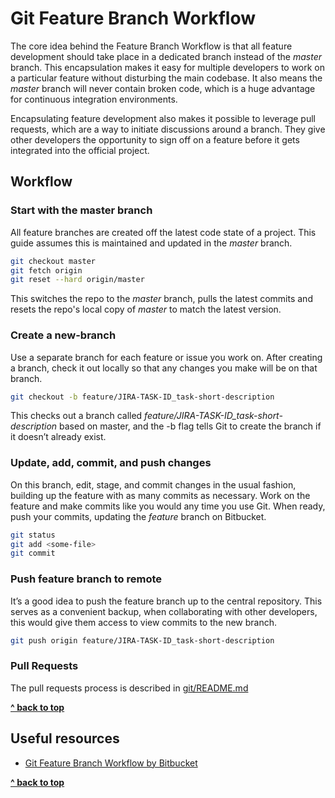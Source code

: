 # Git Feature Branch Workflow

The core idea behind the Feature Branch Workflow is that all feature development should take place in a dedicated branch instead of the _master_ branch. This encapsulation makes it easy for multiple developers to work on a particular feature without disturbing the main codebase. It also means the _master_ branch will never contain broken code, which is a huge advantage for continuous integration environments.

Encapsulating feature development also makes it possible to leverage pull requests, which are a way to initiate discussions around a branch. They give other developers the opportunity to sign off on a feature before it gets integrated into the official project.

## Workflow

### Start with the master branch

All feature branches are created off the latest code state of a project. This guide assumes this is maintained and updated in the _master_ branch.

```bash
git checkout master
git fetch origin
git reset --hard origin/master
```

This switches the repo to the _master_ branch, pulls the latest commits and resets the repo's local copy of _master_ to match the latest version.

### Create a new-branch

Use a separate branch for each feature or issue you work on. After creating a branch, check it out locally so that any changes you make will be on that branch.

```bash
git checkout -b feature/JIRA-TASK-ID_task-short-description
```

This checks out a branch called _feature/JIRA-TASK-ID_task-short-description_ based on master, and the -b flag tells Git to create the branch if it doesn’t already exist.

### Update, add, commit, and push changes

On this branch, edit, stage, and commit changes in the usual fashion, building up the feature with as many commits as necessary. Work on the feature and make commits like you would any time you use Git. When ready, push your commits, updating the _feature_ branch on Bitbucket.

```bash
git status
git add <some-file>
git commit
```

### Push feature branch to remote

It’s a good idea to push the feature branch up to the central repository. This serves as a convenient backup, when collaborating with other developers, this would give them access to view commits to the new branch.

```bash
git push origin feature/JIRA-TASK-ID_task-short-description
```

### Pull Requests

The pull requests process is described in [git/README.md](../README.md#pull-requests)

**[^ back to top](#table-of-contents)**

## Useful resources

- [Git Feature Branch Workflow by Bitbucket](https://www.atlassian.com/git/tutorials/comparing-workflows/feature-branch-workflow)

**[^ back to top](#table-of-contents)**
